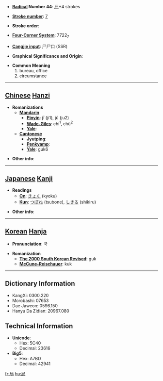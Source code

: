 * '''[[Wiktionary:Chinese radical index| Radical]] Number 44''': [[Wiktionary:Chinese radical index 尸|尸]]+4 strokes

* '''[[Wiktionary:Chinese total strokes index|Stroke number]]''': [[Wiktionary:Chinese total strokes index 7|7]]

* '''Stroke order''': 

* '''[[Wiktionary:Chinese four corner index|Four-Corner System]]''': 7722<sub>7</sub>

* '''[[Wiktionary:Chinese Cangjie index|Cangjie input]]''': 尸尸口 (SSR)

* '''Graphical Significance and Origin''': 

* '''Common Meaning'''
*#bureau, office
*# circumstance


----

== [[Chinese]] [[Hanzi]] ==

* '''Romanizations'''
** '''[[Mandarin]]'''
*** '''[[Pinyin]]''': jī (ji1), jú (ju2)
*** '''[[Wade-Giles]]''': chi<sup>1</sup>, chü<sup>2</sup>
*** '''[[Yale]]''': 
** '''[[Cantonese]]'''
*** '''[[Jyutping]]''':
*** '''[[Penkyamp]]''': 
*** '''[[Yale]]''': guk6

* '''Other info''': 

----

== [[Japanese]] [[Kanji]] ==

* '''Readings'''
** '''[[On]]''': [[きょく]] (kyoku)
** '''[[Kun]]''': [[つぼね]] (tsubone), [[しきる]] (shikiru)

* '''Other info''':  

----

== [[Korean]] [[Hanja]] ==

* '''Pronunciation''': 국

* '''Romanization'''
** '''[[The 2000 South Korean Revised Romanization|The 2000 South Korean Revised]]''': guk
** '''[[McCune-Reischauer]]''': kuk

----

== Dictionary Information ==

* KangXi: 0300.220
* Morobashi: 07653
* Dae Jaweon: 0596.150
* Hanyu Da Zidian: 20967.080

== Technical Information ==

* '''Unicode''':
** Hex: 5C40
** Decimal: 23616
* '''Big5''':
** Hex: A7BD
** Decimal: 42941

[[fr:局]]
[[hu:局]]